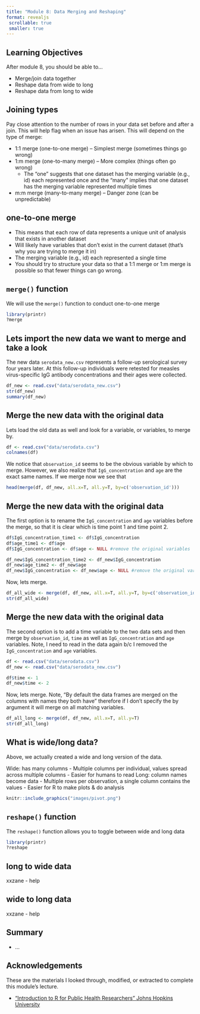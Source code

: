 ```yaml
---
title: "Module 8: Data Merging and Reshaping"
format: revealjs
 scrollable: true
 smaller: true
---
```


## Learning Objectives

After module 8, you should be able to...

-   Merge/join data together
-   Reshape data from wide to long
-   Reshape data from long to wide

## Joining types

Pay close attention to the number of rows in your data set before and after a join. This will help flag when an issue has arisen. This will depend on the type of merge:

-   1:1 merge (one-to-one merge) – Simplest merge (sometimes things go wrong)
-   1:m merge (one-to-many merge) – More complex (things often go wrong)
    -   The "one" suggests that one dataset has the merging variable (e.g., id) each represented once and the "many” implies that one dataset has the merging variable represented multiple times
-   m:m merge (many-to-many merge) – Danger zone (can be unpredictable)
    

## one-to-one merge

-   This means that each row of data represents a unique unit of analysis that exists in another dataset
-   Will likely have variables that don’t exist in the current dataset (that’s why you are trying to merge it in)
-   The merging variable (e.g., id) each represented a single time
-   You should try to structure your data so that a 1:1 merge or 1:m merge is possible so that fewer things can go wrong.

## `merge()` function

We will use the `merge()` function to conduct one-to-one merge

```r
library(printr)
?merge
```

    
## Lets import the new data we want to merge and take a look

The new data `serodata_new.csv` represents a follow-up serological survey four years later. At this follow-up individuals were retested for measles virus-specific IgG antibody concentrations and their ages were collected.

```r
df_new <- read.csv("data/serodata_new.csv")
str(df_new)
summary(df_new)
```


## Merge the new data with the original data

Lets load the old data as well and look for a variable, or variables, to merge by.

```r
df <- read.csv("data/serodata.csv")
colnames(df)
```

We notice that `observation_id` seems to be the obvious variable by which to merge.  However, we also realize that `IgG_concentration` and `age` are the exact same names.  If we merge now we see that 

```r
head(merge(df, df_new, all.x=T, all.y=T, by=c('observation_id')))
```

## Merge the new data with the original data

The first option is to rename the `IgG_concentration` and `age` variables before the merge, so that it is clear which is time point 1 and time point 2. 
```r
df$IgG_concentration_time1 <- df$IgG_concentration
df$age_time1 <- df$age
df$IgG_concentration <- df$age <- NULL #remove the original variables

df_new$IgG_concentration_time2 <- df_new$IgG_concentration
df_new$age_time2 <- df_new$age
df_new$IgG_concentration <- df_new$age <- NULL #remove the original variables
```

Now, lets merge.
```r
df_all_wide <- merge(df, df_new, all.x=T, all.y=T, by=c('observation_id'))
str(df_all_wide)
```

## Merge the new data with the original data

The second option is to add a time variable to the two data sets and then merge by `observation_id`, `time` as well as `IgG_concentration` and `age` variables. Note, I need to read in the data again b/c I removed the `IgG_concentration` and `age` variables.

```r
df <- read.csv("data/serodata.csv")
df_new <- read.csv("data/serodata_new.csv")
```

```r
df$time <- 1
df_new$time <- 2
```

Now, lets merge. Note, "By default the data frames are merged on the columns with names they both have" therefore if I don't specify the by argument it will merge on all matching variables.
```r
df_all_long <- merge(df, df_new, all.x=T, all.y=T) 
str(df_all_long)
```


## What is wide/long data?

Above, we actually created a wide and long version of the data.

Wide: has many columns
    -   Multiple columns per individual, values spread across multiple columns 
    -   Easier for humans to read
Long: column names become data
    -   Multiple rows per observation, a single column contains the values
    -   Easier for R to make plots & do analysis

```r
knitr::include_graphics("images/pivot.png")
```

## `reshape()` function 

The `reshape()` function allows you to toggle between wide and long data

```r
library(printr)
?reshape
```


## long to wide data

xxzane - help


## wide to long data

xxzane - help



## Summary

-   ...
		

## Acknowledgements

These are the materials I looked through, modified, or extracted to complete this module's lecture.

-   ["Introduction to R for Public Health Researchers" Johns Hopkins University](https://jhudatascience.org/intro_to_r/)

